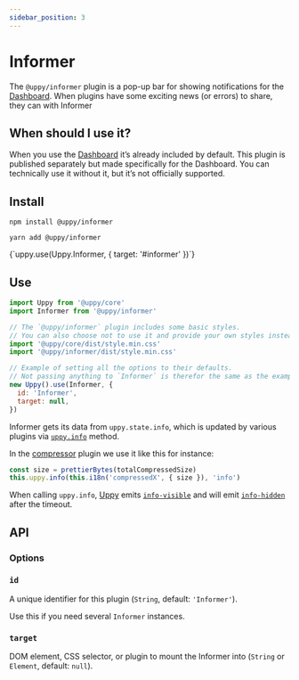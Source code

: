 ```yaml
---
sidebar_position: 3
---
```




# Informer

The `@uppy/informer` plugin is a pop-up bar for showing notifications for the [Dashboard](/docs/user-interfaces/dashboard).
When plugins have some exciting news (or errors) to share, they can with Informer

## When should I use it?

When you use the [Dashboard](/docs/user-interfaces/dashboard) it’s already included by default.
This plugin is published separately but made specifically for the Dashboard.
You can technically use it without it, but it’s not officially supported.

## Install

<Tabs>
  <TabItem value="npm" label="NPM" default>

  ```shell
  npm install @uppy/informer
  ```

  </TabItem>

  <TabItem value="yarn" label="Yarn">

  ```shell
  yarn add @uppy/informer
  ```

  </TabItem>

  <TabItem value="cdn" label="CDN">
    <UppyCdnExample>
      {`uppy.use(Uppy.Informer, { target: '#informer' })`}
    </UppyCdnExample>
  </TabItem>
</Tabs>

## Use

```js
import Uppy from '@uppy/core'
import Informer from '@uppy/informer'

// The `@uppy/informer` plugin includes some basic styles.
// You can also choose not to use it and provide your own styles instead.
import '@uppy/core/dist/style.min.css'
import '@uppy/informer/dist/style.min.css'

// Example of setting all the options to their defaults.
// Not passing anything to `Informer` is therefor the same as the example below.
new Uppy().use(Informer, {
  id: 'Informer',
  target: null,
})
```

Informer gets its data from `uppy.state.info`,
which is updated by various plugins via [`uppy.info`](/docs/uppy-core#infomessage-type-duration) method.

In the [compressor](/docs/compressor) plugin we use it like this for instance:

```js
const size = prettierBytes(totalCompressedSize)
this.uppy.info(this.i18n('compressedX', { size }), 'info')
```

When calling `uppy.info`, [Uppy](/docs/uppy-core) emits [`info-visible`](/docs/uppy-core#info-visible)
and will emit [`info-hidden`](/docs/uppy-core#info-hidden) after the timeout.

## API

### Options

### `id`

A unique identifier for this plugin (`String`, default: `'Informer'`). 

Use this if you need several `Informer` instances.

### `target`

DOM element, CSS selector, or plugin to mount the Informer into (`String` or `Element`, default: `null`).

